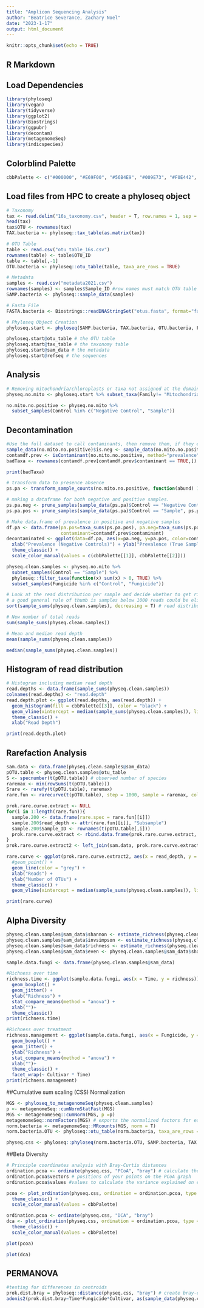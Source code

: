 ---
title: "Amplicon Sequencing Analysis"
author: "Beatrice Severance, Zachary Noel"
date: "2023-1-17"
output: html_document
---

```{r setup, include=FALSE}
knitr::opts_chunk$set(echo = TRUE)
```

## R Markdown

## Load Dependencies
```{r include = FALSE}
library(phyloseq)
library(vegan)
library(tidyverse)
library(ggplot2)
library(Biostrings)
library(ggpubr)
library(decontam)
library(metagenomeSeq)
library(indicspecies)
```
## Colorblind Palette
```{r include = FALSE}
cbbPalette <- c("#000000", "#E69F00", "#56B4E9", "#009E73", "#F0E442", "#0072B2", "#D55E00", "#CC79A7")
```
## Load files from HPC to create a phyloseq object
```{r include = FALSE}
# Taxonomy 
tax <- read.delim("16s_taxonomy.csv", header = T, row.names = 1, sep = ",")
head(tax)
tax$OTU <- rownames(tax)
TAX.bacteria <- phyloseq::tax_table(as.matrix(tax))

# OTU Table 
table <- read.csv("otu_table_16s.csv")
rownames(table) <- table$OTU_ID
table <- table[,-1]
OTU.bacteria <- phyloseq::otu_table(table, taxa_are_rows = TRUE)

# Metadata 
samples <- read.csv("metadata2021.csv")
rownames(samples) <- samples$Sample_ID #row names must match OTU table headers
SAMP.bacteria <- phyloseq::sample_data(samples)

# Fasta File
FASTA.bacteria <- Biostrings::readDNAStringSet("otus.fasta", format="fasta", seek.first.rec=TRUE, use.names=TRUE)

# Phyloseq Object Creation
phyloseq.start <- phyloseq(SAMP.bacteria, TAX.bacteria, OTU.bacteria, FASTA.bacteria)

phyloseq.start@otu_table # the OTU table
phyloseq.start@tax_table # the taxonomy table
phyloseq.start@sam_data # the metadata
phyloseq.start@refseq # the sequences
```
## Analysis
```{r include=FALSE}
# Removing mitochondria/chloroplasts or taxa not assigned at the domain level
physeq.no.mito <- phyloseq.start %>% subset_taxa(Family!= "Mitochondria" & Family!= "Chloroplast" & Domain!= "unidentified")

no.mito.no.positive <- physeq.no.mito %>% 
  subset_samples(Control %in% c("Negative Control", "Sample"))
```
## Decontamination
```{r include=FALSE}
#Use the full dataset to call contaminants, then remove them, if they exist in the non plant OTU dataset
sample_data(no.mito.no.positive)$is.neg <- sample_data(no.mito.no.positive)$Control == "Sample"
contamdf.prev <- isContaminant(no.mito.no.positive, method="prevalence", neg="is.neg", threshold = 0.1, normalize = TRUE)
badTaxa <- rownames(contamdf.prev[contamdf.prev$contaminant == TRUE,])

print(badTaxa)
```
```{r include=FALSE}
# transform data to presence absence
ps.pa <- transform_sample_counts(no.mito.no.positive, function(abund) 1*(abund>0))

# making a dataframe for both negative and positive samples.
ps.pa.neg <- prune_samples(sample_data(ps.pa)$Control == "Negative Control", ps.pa)
ps.pa.pos <- prune_samples(sample_data(ps.pa)$Control == "Sample", ps.pa)

# Make data.frame of prevalence in positive and negative samples
df.pa <- data.frame(pa.pos=taxa_sums(ps.pa.pos), pa.neg=taxa_sums(ps.pa.neg),
                    contaminant=contamdf.prev$contaminant)
decontaminated <- ggplot(data=df.pa, aes(x=pa.neg, y=pa.pos, color=contaminant)) + geom_point() +
  xlab("Prevalence (Negative Controls)") + ylab("Prevalence (True Samples)") + 
  theme_classic() + 
  scale_color_manual(values = c(cbbPalette[[1]], cbbPalette[[2]]))

physeq.clean.samples <- physeq.no.mito %>% 
  subset_samples(Control == "Sample") %>%
  phyloseq::filter_taxa(function(x) sum(x) > 0, TRUE) %>%
  subset_samples(Fungicide %in% c("Control", "Fungicide"))
```
```{r include=FALSE}
# Look at the read distribution per sample and decide whether to get rid of some samples with low sequence depth
# a good general rule of thumb is samples below 1000 reads could be eliminated, although this isn't a hard rule, you can remove at 10,000 or more if you want
sort(sample_sums(physeq.clean.samples), decreasing = T) # read distribution

# New number of total reads
sum(sample_sums(physeq.clean.samples))

# Mean and median read depth 
mean(sample_sums(physeq.clean.samples))

median(sample_sums(physeq.clean.samples))
```
## Histogram of read distribution
```{r include=TRUE}
# Histogram including median read depth
read.depths <- data.frame(sample_sums(physeq.clean.samples))
colnames(read.depths) <- "read.depth"
read.depth.plot <- ggplot(read.depths, aes(read.depth)) +
  geom_histogram(fill = cbbPalette[[3]], color = "black") + 
  geom_vline(xintercept = median(sample_sums(physeq.clean.samples)), linetype = "dashed") + 
  theme_classic() + 
  xlab("Read Depth")

print(read.depth.plot)
```
## Rarefaction Analysis
```{r include=TRUE}
sam.data <- data.frame(physeq.clean.samples@sam_data)
pOTU.table <- physeq.clean.samples@otu_table
S <- specnumber(t(pOTU.table)) # observed number of species
raremax <- min(rowSums(t(pOTU.table)))
Srare <- rarefy(t(pOTU.table), raremax)
rare.fun <- rarecurve(t(pOTU.table), step = 1000, sample = raremax, col = "blue", cex = 0.6)

prok.rare.curve.extract <- NULL
for(i in 1:length(rare.fun)){
  sample.200 <- data.frame(rare.spec = rare.fun[[i]])
  sample.200$read_depth <- attr(rare.fun[[i]], "Subsample")
  sample.200$Sample_ID <- rownames(t(pOTU.table[,i]))
  prok.rare.curve.extract <- rbind.data.frame(prok.rare.curve.extract, sample.200)
}
prok.rare.curve.extract2 <- left_join(sam.data, prok.rare.curve.extract, by = "Sample_ID")

rare.curve <- ggplot(prok.rare.curve.extract2, aes(x = read_depth, y = rare.spec, group = Sample_ID)) + 
  #geom_point() +
  geom_line(color = "grey") + 
  xlab("Reads") + 
  ylab("Number of OTUs") + 
  theme_classic() + 
  geom_vline(xintercept = median(sample_sums(physeq.clean.samples)), linetype = "dashed")

print(rare.curve)
```
## Alpha Diversity
```{r include=TRUE}
physeq.clean.samples@sam_data$shannon <- estimate_richness(physeq.clean.samples, measures=c("Shannon"))$Shannon
physeq.clean.samples@sam_data$invsimpson <- estimate_richness(physeq.clean.samples, measures=c("InvSimpson"))$InvSimpson
physeq.clean.samples@sam_data$richness <- estimate_richness(physeq.clean.samples, measures=c("Observed"))$Observed
physeq.clean.samples@sam_data$even <- physeq.clean.samples@sam_data$shannon/log(physeq.clean.samples@sam_data$richness)

sample.data.fungi <- data.frame(physeq.clean.samples@sam_data)

#Richness over time
richness.time <- ggplot(sample.data.fungi, aes(x = Time, y = richness)) + 
  geom_boxplot() +
  geom_jitter() + 
  ylab("Richness") +
  stat_compare_means(method = "anova") + 
  xlab("")+
  theme_classic()
print(richness.time)

#Richness over treatment
richness.management <- ggplot(sample.data.fungi, aes(x = Fungicide, y = richness)) + 
  geom_boxplot() +
  geom_jitter() + 
  ylab("Richness") + 
  stat_compare_means(method = "anova") + 
  xlab("")+
  theme_classic() +
  facet_wrap(~ Cultivar * Time)
print(richness.management)
```
##Cumulative sum scaling (CSS) Normalization
```{r include=FALSE}
MGS <- phyloseq_to_metagenomeSeq(physeq.clean.samples)
p <- metagenomeSeq::cumNormStatFast(MGS)
MGS <- metagenomeSeq::cumNorm(MGS, p =p)
metagenomeSeq::normFactors(MGS) # exports the normalized factors for each sample
norm.bacteria <- metagenomeSeq::MRcounts(MGS, norm = T)
norm.bacteria.OTU <- phyloseq::otu_table(norm.bacteria, taxa_are_rows = TRUE)

physeq.css <- phyloseq::phyloseq(norm.bacteria.OTU, SAMP.bacteria, TAX.bacteria, FASTA.bacteria)
```
##Beta Diversity
```{r include=FALSE}
# Principle coordinates analysis with Bray-Curtis distances
ordination.pcoa <- ordinate(physeq.css, "PCoA", "bray") # calculate the resemblance and ordinate using PCoA
ordination.pcoa$vectors # positions of your points on the PCoA graph
ordination.pcoa$values #values to calculate the variance explained on each axis (dimension)

pcoa <- plot_ordination(physeq.css, ordination = ordination.pcoa, type = "samples", color = "Fungicide", shape = "Time") +
  theme_classic() + 
  scale_color_manual(values = cbbPalette)

ordination.pcoa <- ordinate(physeq.css, "DCA", "bray")
dca <- plot_ordination(physeq.css, ordination = ordination.pcoa, type = "samples", color = "Fungicide", shape = "Time") +
  theme_classic() + 
  scale_color_manual(values = cbbPalette)
```
```{r pcoa, echo=FALSE}
plot(pcoa)
```
```{r dca, echo=FALSE}
plot(dca)
```
## PERMANOVA
```{r include=TRUE}
#testing for differences in centroids
prok.dist.bray = phyloseq::distance(physeq.css, "bray") # create bray-curtis distance matrix
adonis2(prok.dist.bray~Time*Fungicide*Cultivar, as(sample_data(physeq.css), "data.frame"))
```